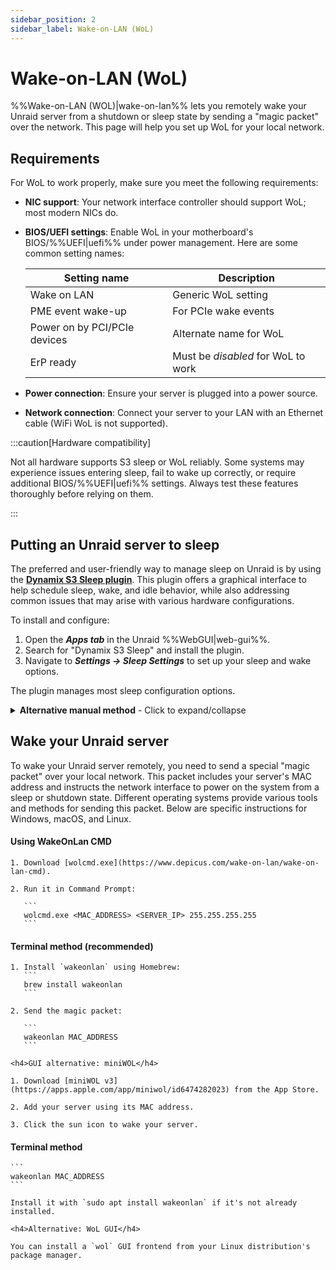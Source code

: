 ```yaml
---
sidebar_position: 2
sidebar_label: Wake-on-LAN (WoL)
---
```



# Wake-on-LAN (WoL)

%%Wake-on-LAN (WOL)|wake-on-lan%% lets you remotely wake your Unraid server from a shutdown or sleep state by sending a "magic packet" over the network. This page will help you set up WoL for your local network.

## Requirements

For WoL to work properly, make sure you meet the following requirements:

- **NIC support**: Your network interface controller should support WoL; most modern NICs do.

- **BIOS/UEFI settings**: Enable WoL in your motherboard's BIOS/%%UEFI|uefi%% under power management. Here are some common setting names:

  | Setting name                 | Description                        |
  | ---------------------------- | ---------------------------------- |
  | Wake on LAN                  | Generic WoL setting                |
  | PME event wake-up            | For PCIe wake events               |
  | Power on by PCI/PCIe devices | Alternate name for WoL             |
  | ErP ready                    | Must be *disabled* for WoL to work |

- **Power connection**: Ensure your server is plugged into a power source.

- **Network connection**: Connect your server to your LAN with an Ethernet cable (WiFi WoL is not supported).

:::caution[Hardware compatibility]

Not all hardware supports S3 sleep or WoL reliably. Some systems may experience issues entering sleep, fail to wake up correctly, or require additional BIOS/%%UEFI|uefi%% settings. Always test these features thoroughly before relying on them.

:::

## Putting an Unraid server to sleep

The preferred and user-friendly way to manage sleep on Unraid is by using the [**Dynamix S3 Sleep plugin**](https://unraid.net/community/apps/c/plugins/p3?srsltid=AfmBOorpfP2Psw_bCorklf-QVCUHvADYGsdbsAH-4CldU4V2hWgoO-09#r:~:text=%3E%3E-,Dynamix%20S3%20Sleep,-Dynamix%20Repository). This plugin offers a graphical interface to help schedule sleep, wake, and idle behavior, while also addressing common issues that may arise with various hardware configurations.

To install and configure:

1. Open the ***Apps tab*** in the Unraid %%WebGUI|web-gui%%.
2. Search for "Dynamix S3 Sleep" and install the plugin.
3. Navigate to ***Settings → Sleep Settings*** to set up your sleep and wake options.

The plugin manages most sleep configuration options.

<details>
  <summary><strong>Alternative manual method</strong> - Click to expand/collapse</summary>

  If you want more control or need advanced customization, you can configure sleep and WoL settings through the command line. This method is recommended for advanced users.

  To configure sleep manually:

  1. Connect to your server using the %%WebGUI|web-gui%% terminal or [%%SSH|ssh%%](../../system-administration/advanced-tools/command-line-interface.mdx#accessing-the-terminal).

  2. Identify your primary network interface (usually `eth0`) by running the following command:

     ```
     ifconfig
     ```

     Note the MAC address (labelled as `ether`).

  3. Enable WoL on the interface with this command:

     ```
     ethtool -s eth0 wol g
     ```

  4. Put the server to sleep by entering this command:

     ```
     echo -n mem > /sys/power/state
     ```

  :::caution[Persistence]

  WoL settings configured manually are **not persistent** across reboots by default. To make them permanent:

  1. Create a `go` file on your flash drive at `/boot/config/go`.
  2. Add this line:

  ```
  /sbin/ethtool -s eth0 wol g
  ```

  :::

</details>

## Wake your Unraid server

To wake your Unraid server remotely, you need to send a special "magic packet" over your local network. This packet includes your server's MAC address and instructs the network interface to power on the system from a sleep or shutdown state. Different operating systems provide various tools and methods for sending this packet. Below are specific instructions for Windows, macOS, and Linux.

<Tabs>
  <TabItem value="Windows" label="Windows">
    <h4>Using WakeOnLan CMD</h4>

    1. Download [wolcmd.exe](https://www.depicus.com/wake-on-lan/wake-on-lan-cmd).

    2. Run it in Command Prompt:

       ```
       wolcmd.exe <MAC_ADDRESS> <SERVER_IP> 255.255.255.255
       ```

  </TabItem>

  <TabItem value="macOS" label="macOS">
    <h4>Terminal method (recommended)</h4>

    1. Install `wakeonlan` using Homebrew:
       ```
       brew install wakeonlan
       ```

    2. Send the magic packet:

       ```
       wakeonlan MAC_ADDRESS
       ```

    <h4>GUI alternative: miniWOL</h4>

    1. Download [miniWOL v3](https://apps.apple.com/app/miniwol/id6474282023) from the App Store.

    2. Add your server using its MAC address.

    3. Click the sun icon to wake your server.

  </TabItem>

  <TabItem value="Linux" label="Linux">
    <h4>Terminal method</h4>

    ```
    wakeonlan MAC_ADDRESS
    ```

    Install it with `sudo apt install wakeonlan` if it's not already installed.

    <h4>Alternative: WoL GUI</h4>

    You can install a `wol` GUI frontend from your Linux distribution's package manager.

  </TabItem>
</Tabs>
